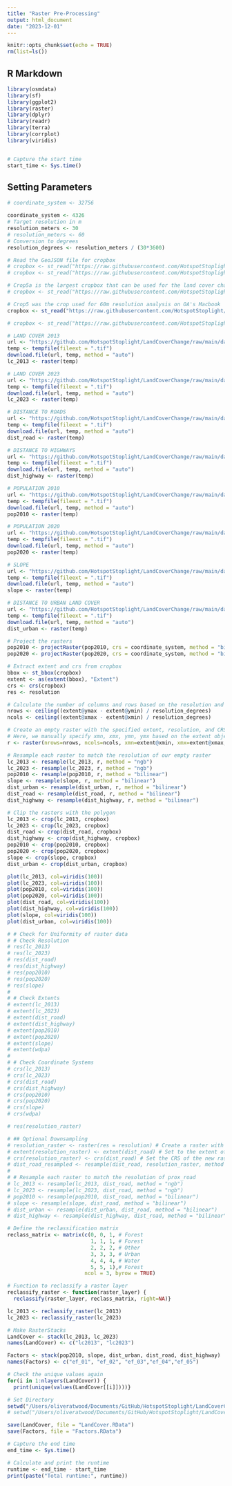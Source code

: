 ```yaml
---
title: "Raster Pre-Processing"
output: html_document
date: "2023-12-01"
---
```


```r
knitr::opts_chunk$set(echo = TRUE)
rm(list=ls())
```

## R Markdown

```r
library(osmdata)
library(sf)
library(ggplot2)
library(raster)
library(dplyr)
library(readr)
library(terra)
library(corrplot)
library(viridis)


# Capture the start time
start_time <- Sys.time()
```

## Setting Parameters
```r
# coordinate_system <- 32756

coordinate_system <- 4326
# Target resolution in m
resolution_meters <- 30
# resolution_meters <- 60
# Conversion to degrees
resolution_degrees <- resolution_meters / (30*3600)

```

```r
# Read the GeoJSON file for cropbox
# cropbox <- st_read("https://raw.githubusercontent.com/HotspotStoplight/HotspotStoplight/main/CropBoxes/CR_Crop4.geojson")
# cropbox <- st_read("https://raw.githubusercontent.com/HotspotStoplight/HotspotStoplight/main/CropBoxes/CR_Crop5b.geojson")

# Crop5a is the largest cropbox that can be used for the land cover change prediction at 30m resolution on OA's Macbook
# cropbox <- st_read("https://raw.githubusercontent.com/HotspotStoplight/HotspotStoplight/main/CropBoxes/CR_Crop5a.geojson")

# Crop5 was the crop used for 60m resolution analysis on OA's Macbook
cropbox <- st_read("https://raw.githubusercontent.com/HotspotStoplight/HotspotStoplight/main/CropBoxes/CR_Crop5.geojson")

# cropbox <- st_read("https://raw.githubusercontent.com/HotspotStoplight/HotspotStoplight/main/CropBoxes/CR_Crop6.geojson")

# LAND COVER 2013
url <- "https://github.com/HotspotStoplight/LandCoverChange/raw/main/data/Landcover_2013.tif"
temp <- tempfile(fileext = ".tif")
download.file(url, temp, method = "auto")
lc_2013 <- raster(temp)

# LAND COVER 2023
url <- "https://github.com/HotspotStoplight/LandCoverChange/raw/main/data/Landcover_2023.tif"
temp <- tempfile(fileext = ".tif")
download.file(url, temp, method = "auto")
lc_2023 <- raster(temp)

# DISTANCE TO ROADS
url <- "https://github.com/HotspotStoplight/LandCoverChange/raw/main/data/roads_proximity.tif"
temp <- tempfile(fileext = ".tif")
download.file(url, temp, method = "auto")
dist_road <- raster(temp)

# DISTANCE TO HIGHWAYS
url <- "https://github.com/HotspotStoplight/LandCoverChange/raw/main/data/highway_proximity.tif"
temp <- tempfile(fileext = ".tif")
download.file(url, temp, method = "auto")
dist_highway <- raster(temp)

# POPULATION 2010
url <- "https://github.com/HotspotStoplight/LandCoverChange/raw/main/data/Pop_2010_Crop4.tif"
temp <- tempfile(fileext = ".tif")
download.file(url, temp, method = "auto")
pop2010 <- raster(temp)

# POPULATION 2020
url <- "https://github.com/HotspotStoplight/LandCoverChange/raw/main/data/Pop_2020_Crop4.tif"
temp <- tempfile(fileext = ".tif")
download.file(url, temp, method = "auto")
pop2020 <- raster(temp)

# SLOPE
url <- "https://github.com/HotspotStoplight/LandCoverChange/raw/main/data/Slope.tif"
temp <- tempfile(fileext = ".tif")
download.file(url, temp, method = "auto")
slope <- raster(temp)

# DISTANCE TO URBAN LAND COVER
url <- "https://github.com/HotspotStoplight/LandCoverChange/raw/main/data/dist2urban.tif"
temp <- tempfile(fileext = ".tif")
download.file(url, temp, method = "auto")
dist_urban <- raster(temp)


```


```r
# Project the rasters
pop2010 <- projectRaster(pop2010, crs = coordinate_system, method = "bilinear")
pop2020 <- projectRaster(pop2020, crs = coordinate_system, method = "bilinear")

```

```r
# Extract extent and crs from cropbox
bbox <- st_bbox(cropbox)
extent <- as(extent(bbox), "Extent")
crs <- crs(cropbox)
res <- resolution

# Calculate the number of columns and rows based on the resolution and the extent
nrows <- ceiling((extent@ymax - extent@ymin) / resolution_degrees)
ncols <- ceiling((extent@xmax - extent@xmin) / resolution_degrees)

# Create an empty raster with the specified extent, resolution, and CRS
# Here, we manually specify xmn, xmx, ymn, ymx based on the extent object
r <- raster(nrows=nrows, ncols=ncols, xmn=extent@xmin, xmx=extent@xmax, ymn=extent@ymin, ymx=extent@ymax, crs=crs)

# Resample each raster to match the resolution of our empty raster
lc_2013 <- resample(lc_2013, r, method = "ngb")
lc_2023 <- resample(lc_2023, r, method = "ngb")
pop2010 <- resample(pop2010, r, method = "bilinear")
slope <- resample(slope, r, method = "bilinear")
dist_urban <- resample(dist_urban, r, method = "bilinear")
dist_road <- resample(dist_road, r, method = "bilinear")
dist_highway <- resample(dist_highway, r, method = "bilinear")

```



```r
# Clip the rasters with the polygon
lc_2013 <- crop(lc_2013, cropbox)
lc_2023 <- crop(lc_2023, cropbox)
dist_road <- crop(dist_road, cropbox)
dist_highway <- crop(dist_highway, cropbox)
pop2010 <- crop(pop2010, cropbox)
pop2020 <- crop(pop2020, cropbox)
slope <- crop(slope, cropbox)
dist_urban <- crop(dist_urban, cropbox)
```



```r
plot(lc_2013, col=viridis(100))
plot(lc_2023, col=viridis(100))
plot(pop2010, col=viridis(100))
plot(pop2020, col=viridis(100))
plot(dist_road, col=viridis(100))
plot(dist_highway, col=viridis(100))
plot(slope, col=viridis(100))
plot(dist_urban, col=viridis(100))

```


```r
# # Check for Uniformity of raster data
# # Check Resolution
# res(lc_2013)
# res(lc_2023)
# res(dist_road)
# res(dist_highway)
# res(pop2010)
# res(pop2020)
# res(slope)
# 
# # Check Extents
# extent(lc_2013)
# extent(lc_2023)
# extent(dist_road)
# extent(dist_highway)
# extent(pop2010)
# extent(pop2020)
# extent(slope)
# extent(wdpa)
# 
# # Check Coordinate Systems
# crs(lc_2013)
# crs(lc_2023)
# crs(dist_road)
# crs(dist_highway)
# crs(pop2010)
# crs(pop2020)
# crs(slope)
# crs(wdpa)

```

```r
# res(resolution_raster)
```

```r
# ## Optional Downsampling
# resolution_raster <- raster(res = resolution) # Create a raster with the desired resolution
# extent(resolution_raster) <- extent(dist_road) # Set to the extent of your original raster
# crs(resolution_raster) <- crs(dist_road) # Set the CRS of the new raster to match the CRS of the original raster
# dist_road_resampled <- resample(dist_road, resolution_raster, method = "bilinear") # Perform the resampling
# 
# # Resample each raster to match the resolution of prox_road
# lc_2013 <- resample(lc_2013, dist_road, method = "ngb")
# lc_2023 <- resample(lc_2023, dist_road, method = "ngb")
# pop2010 <- resample(pop2010, dist_road, method = "bilinear")
# slope <- resample(slope, dist_road, method = "bilinear")
# dist_urban <- resample(dist_urban, dist_road, method = "bilinear")
# dist_highway <- resample(dist_highway, dist_road, method = "bilinear")
```

```r
# Define the reclassification matrix
reclass_matrix <- matrix(c(0, 0, 1, # Forest
                           1, 1, 1, # Forest
                           2, 2, 2, # Other
                           3, 3, 3, # Urban
                           4, 4, 4, # Water
                           5, 5, 1),# Forest
                         ncol = 3, byrow = TRUE)

# Function to reclassify a raster layer
reclassify_raster <- function(raster_layer) {
  reclassify(raster_layer, reclass_matrix, right=NA)}

lc_2013 <- reclassify_raster(lc_2013)
lc_2023 <- reclassify_raster(lc_2023)
```

```r
# Make RasterStacks
LandCover <- stack(lc_2013, lc_2023)
names(LandCover) <- c("lc2013", "lc2023")

Factors <- stack(pop2010, slope, dist_urban, dist_road, dist_highway)
names(Factors) <- c("ef_01", "ef_02", "ef_03","ef_04","ef_05")

# Check the unique values again
for(i in 1:nlayers(LandCover)) {
  print(unique(values(LandCover[[i]])))}
```

```r
# Set Directory
setwd("/Users/oliveratwood/Documents/GitHub/HotspotStoplight/LandCoverChange/data/cropped/crop5_60m")
# setwd("/Users/oliveratwood/Documents/GitHub/HotspotStoplight/LandCoverChange/data/cropped/crop5a_30m")

save(LandCover, file = "LandCover.RData")
save(Factors, file = "Factors.RData")

```


```r
# Capture the end time
end_time <- Sys.time()

# Calculate and print the runtime
runtime <- end_time - start_time
print(paste("Total runtime:", runtime))
```

